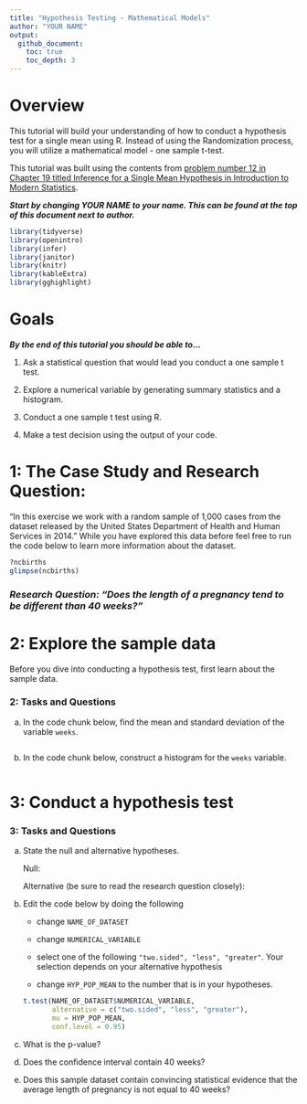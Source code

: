 ```yaml
---
title: "Hypothesis Testing - Mathematical Models"
author: "YOUR NAME"
output: 
  github_document:
    toc: true
    toc_depth: 3
---
```


# Overview

This tutorial will build your understanding of how to conduct a hypothesis test for a single mean using R. Instead of using the Randomization process, you will utilize a mathematical model - one sample t-test.

This tutorial was built using the contents from [problem number 12 in Chapter 19 titled Inference for a Single Mean Hypothesis in Introduction to Modern Statistics](https://openintro-ims.netlify.app/inference-one-mean.html#chp19-exercises).

***Start by changing YOUR NAME to your name. This can be found at the top of this document next to author.***

```r
library(tidyverse)
library(openintro)
library(infer)
library(janitor)
library(knitr)
library(kableExtra)
library(gghighlight)
```

# Goals

***By the end of this tutorial you should be able to...***

1.  Ask a statistical question that would lead you conduct a one sample t test.

2.  Explore a numerical variable by generating summary statistics and a histogram.

3.  Conduct a one sample t test using R.

4.  Make a test decision using the output of your code.

# 1: The Case Study and Research Question:

"In this exercise we work with a random sample of 1,000 cases from the dataset released by the United States Department of Health and Human Services in 2014." While you have explored this data before feel free to run the code below to learn more information about the dataset.

```r
?ncbirths
glimpse(ncbirths)
```

### ***Research Question: "Does the length of a pregnancy tend to be different than 40 weeks?"***

# 2: Explore the sample data

Before you dive into conducting a hypothesis test, first learn about the sample data.

### 2: Tasks and Questions

a.  In the code chunk below, find the mean and standard deviation of the variable `weeks`.

    ```r

    ```

b.  In the code chunk below, construct a histogram for the `weeks` variable.

    ```r

    ```

# 3: Conduct a hypothesis test

### 3: Tasks and Questions

a.  State the null and alternative hypotheses.

    Null:

    Alternative (be sure to read the research question closely):

b.  Edit the code below by doing the following

    -   change `NAME_OF_DATASET`

    -   change `NUMERICAL_VARIABLE`

    -   select one of the following `"two.sided", "less", "greater"`. Your selection depends on your alternative hypothesis

    -   change `HYP_POP_MEAN` to the number that is in your hypotheses.

    ```r

    t.test(NAME_OF_DATASET$NUMERICAL_VARIABLE,
           alternative = c("two.sided", "less", "greater"),
           mu = HYP_POP_MEAN,
           conf.level = 0.95)

    ```

c.  What is the p-value?

d.  Does the confidence interval contain 40 weeks?

e.  Does this sample dataset contain convincing statistical evidence that the average length of pregnancy is not equal to 40 weeks?
